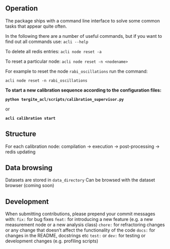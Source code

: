 ## Operation

The package ships with a command line interface to solve some common tasks that appear quite often.

In the following there are a number of useful commands, but if you want to find out all commands use:
```acli --help```

To delete all redis entries:
```acli node reset -a```

To reset a particular node:
```acli node reset -n <nodename>```

For example to reset the node `rabi_oscillations` run the command:

```acli node reset -n rabi_oscillations```

**To start a new calibration sequence according to the configuration files:**

**```python tergite_acl/scripts/calibration_supervisor.py```**

or

**```acli calibration start```**

## Structure ##
For each calibration node:
compilation -> execution -> post-processing -> redis updating

## Data browsing ##
Datasets are stored in `data_directory`
Can be browsed with the dataset browser (coming soon)

## Development ##
When submitting  contributions, please prepend your commit messages with:
`fix:` for bug fixes
`feat:` for introducing a new feature (e.g. a new measurement node or a new analysis class)
`chore:` for refractoring changes or any change that doesn't affect the functionality of the code
`docs:` for changes in the README, docstrings etc
`test:` or `dev:` for testing or development changes (e.g. profiling scripts)
